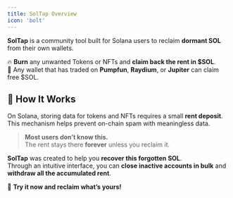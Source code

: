 ```yaml
---
title: SolTap Overview
icon: 'bolt'
---
```


**SolTap** is a community tool built for Solana users to reclaim **dormant SOL** from their own wallets.

🔥 **Burn** any unwanted Tokens or NFTs and **claim back the rent in $SOL**.  
💸 Any wallet that has traded on **Pumpfun**, **Raydium**, or **Jupiter** can claim free $SOL.

## 🧠 How It Works

On Solana, storing data for tokens and NFTs requires a small **rent deposit**.  
This mechanism helps prevent on-chain spam with meaningless data.

> **Most users don’t know this.**  
> The rent stays there **forever** unless you reclaim it.

**SolTap** was created to help you **recover this forgotten SOL**.  
Through an intuitive interface, you can **close inactive accounts in bulk** and **withdraw all the accumulated rent**.

🚀 **Try it now and reclaim what’s yours!**
